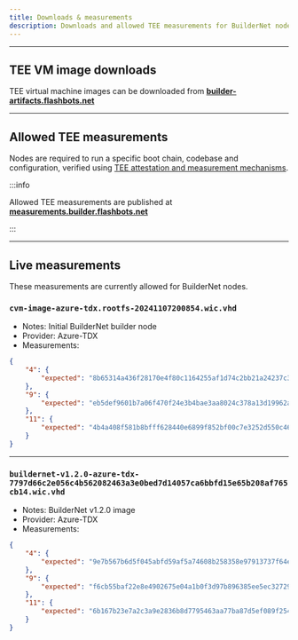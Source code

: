 ```yaml
---
title: Downloads & measurements
description: Downloads and allowed TEE measurements for BuilderNet nodes.
---
```


<hr class="clean" />

## TEE VM image downloads

TEE virtual machine images can be downloaded from **[builder-artifacts.flashbots.net](https://builder-artifacts.flashbots.net)**

<hr class="clean" />

## Allowed TEE measurements

Nodes are required to run a specific boot chain, codebase and configuration, verified using [TEE attestation and measurement mechanisms](verifiable-system-integrity).

:::info

Allowed TEE measurements are published at **[measurements.builder.flashbots.net](https://measurements.builder.flashbots.net)**

:::


<hr class="clean" />

## Live measurements

These measurements are currently allowed for BuilderNet nodes.

### `cvm-image-azure-tdx.rootfs-20241107200854.wic.vhd`

- Notes: Initial BuilderNet builder node
- Provider: Azure-TDX
- Measurements:

```json
{
    "4": {
        "expected": "8b65314a436f28170e4f80c1164255af1d74c2bb21a24237c3537494118638c7"
    },
    "9": {
        "expected": "eb5def9601b7a06f470f24e3b4bae3aa8024c378a13d19962adbe65782414840"
    },
    "11": {
        "expected": "4b4a408f581b8bfff628440e6899f852bf00c7e3252d550c46df649364161f98"
    }
}
```

---

### `buildernet-v1.2.0-azure-tdx-7797d66c2e056c4b562082463a3e0bed7d14057ca6bbfd15e65b208af765cb14.wic.vhd`

- Notes: BuilderNet v1.2.0 image
- Provider: Azure-TDX
- Measurements:

```json
{
	"4": {
    	"expected": "9e7b567b6d5f045abfd59af5a74608b258358e97913737f64e13a4d1c960233d"
	},
	"9": {
		"expected": "f6cb55baf22e8e4902675e04a1b0f3d97b896385ee5ec32729a04624ee6ca4ac"
	},
	"11": {
		"expected": "6b167b23e7a2c3a9e2836b8d7795463aa77ba87d5ef089f254fc02bd2cfa5190"
	}
}
```
